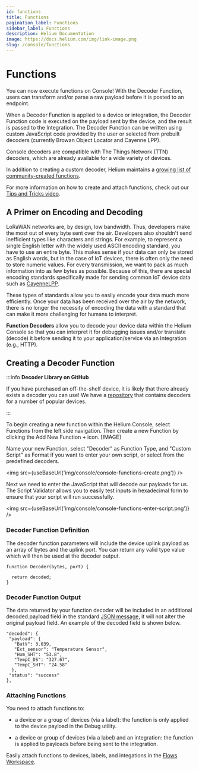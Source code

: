 ```yaml
---
id: functions
title: Functions
pagination_label: Functions
sidebar_label: Functions
description: Helium Documentation
image: https://docs.helium.com/img/link-image.png
slug: /console/functions
---
```


# Functions


You can now execute functions on Console! With the Decoder Function, users can transform and/or
parse a raw payload before it is posted to an endpoint.

When a Decoder Function is applied to a device or integration, the Decoder Function code is executed
on the payload sent by the device, and the result is passed to the Integration. The Decoder Function
can be written using custom JavaScript code provided by the user or selected from prebuilt decoders
\(currently Browan Object Locator and Cayenne LPP\).

Console decoders are compatible with The Things Network \(TTN\) decoders, which are already
available for a wide variety of devices.

In addition to creating a custom decoder, Helium maintains a
[growing list of community-created functions](https://github.com/helium/console-decoders).

For more information on how to create and attach functions, check out our
[Tips and Tricks video](https://youtu.be/UNUOLbIKXww).

## A Primer on Encoding and Decoding

LoRaWAN networks are, by design, low bandwidth. Thus, developers make the most out of every byte
sent over the air. Developers also shouldn't send inefficient types like characters and strings. For
example, to represent a single English letter with the widely used ASCII encoding standard, you have
to use an entire byte. This makes sense if your data can only be stored as English words, but in the
case of IoT devices, there is often only the need to store numeric values. For every transmission,
we want to pack as much information into as few bytes as possible. Because of this, there are
special encoding standards specifically made for sending common IoT device data such as
[CayenneLPP](https://developers.mydevices.com/cayenne/docs/lora/#lora-cayenne-low-power-payload).

These types of standards allow you to easily encode your data much more efficiently. Once your data
has been received over the air by the network, there is no longer the necessity of encoding the data
with a standard that can make it more challenging for humans to interpret.

**Function Decoders** allow you to decode your device data within the Helium Console so that you can
interpret it for debugging issues and/or translate \(decode\) it before sending it to your
application/service via an Integration \(e.g., HTTP\).

## Creating a Decoder Function

:::info **Decoder Library on GitHub**

If you have purchased an off-the-shelf device, it is likely that there already exists a decoder you
can use! We have a [repository](https://github.com/helium/console-decoders) that contains decoders
for a number of popular devices.

:::

To begin creating a new function within the Helium Console, select Functions from the left side
navigation. Then create a new Function by clicking the Add New Function **+** icon. [IMAGE]

Name your new Function, select "Decoder" as Function Type, and "Custom Script" as Format if you want
to enter your own script, or select from the predefined decoders.

<img src={useBaseUrl('img/console/console-functions-create.png')} />

Next we need to enter the JavaScript that will decode our payloads for us. The Script Validator
allows you to easily test inputs in hexadecimal form to ensure that your script will run
successfully.

<img src={useBaseUrl('img/console/console-functions-enter-script.png')} />

### Decoder Function Definition

The decoder function parameters will include the device uplink payload as an array of bytes and the
uplink port. You can return any valid type value which will then be used at the decoder output.

```text
function Decoder(bytes, port) {

  return decoded;
}
```

### Decoder Function Output

The data returned by your function decoder will be included in an additional decoded.payload field
in the standard [JSON message](integrations/json-schema), it will not alter the original payload
field. An example of the decoded field is shown below.

```text
"decoded": {
 "payload": {
   "BatV": 3.039,
   "Ext_sensor": "Temperature Sensor",
   "Hum_SHT": "53.8",
   "TempC_DS": "327.67",
   "TempC_SHT": "24.58"
  },
 "status": "success"
},
```

### Attaching Functions

You need to attach functions to:

- a device or a group of devices (via a label): the function is only applied to the device payload
  in the Debug utility.

- a device or group of devices (via a label) and an integration: the function is applied to payloads
  before being sent to the integration.

Easily attach functions to devices, labels, and integations in the
[Flows Workspace](/console/flows).
